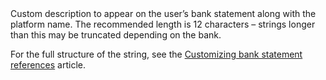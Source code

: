   
<ParamField body="BankWireRef" type="string" >  
<MaxLength255Characters12Recommended />     
Custom description to appear on the user’s bank statement along with the platform name. The recommended length is 12 characters – strings longer than this may be truncated depending on the bank.

For the full structure of the string, see the <a href="/bank-statements">Customizing bank statement references</a> article.
</ParamField>